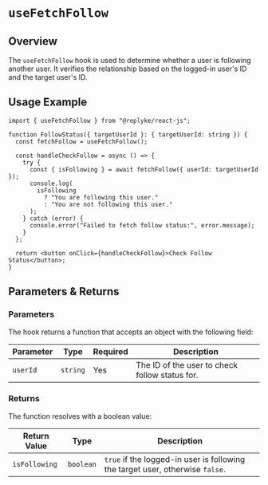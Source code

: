 # `useFetchFollow`

## Overview

The `useFetchFollow` hook is used to determine whether a user is following another user. It verifies the relationship based on the logged-in user's ID and the target user's ID.


## Usage Example

```tsx
import { useFetchFollow } from "@replyke/react-js";

function FollowStatus({ targetUserId }: { targetUserId: string }) {
  const fetchFollow = useFetchFollow();

  const handleCheckFollow = async () => {
    try {
      const { isFollowing } = await fetchFollow({ userId: targetUserId });
      console.log(
        isFollowing
          ? "You are following this user."
          : "You are not following this user."
      );
    } catch (error) {
      console.error("Failed to fetch follow status:", error.message);
    }
  };

  return <button onClick={handleCheckFollow}>Check Follow Status</button>;
}
```


## Parameters & Returns

### Parameters

The hook returns a function that accepts an object with the following field:

| Parameter | Type     | Required | Description                            |
|-----------|----------|----------|----------------------------------------|
| `userId`  | `string` | Yes      | The ID of the user to check follow status for. |

### Returns

The function resolves with a boolean value:

| Return Value  | Type      | Description                                  |
|---------------|-----------|----------------------------------------------|
| `isFollowing` | `boolean` | `true` if the logged-in user is following the target user, otherwise `false`. |
